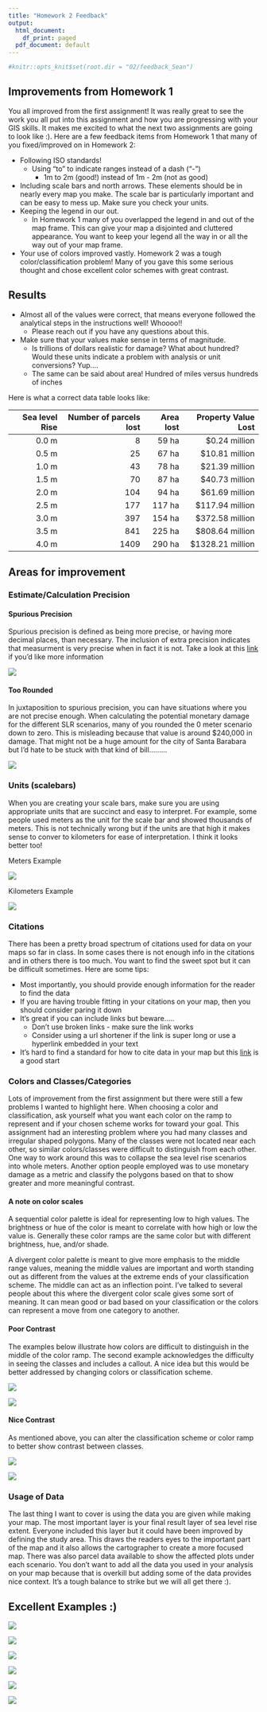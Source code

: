 ---
title: "Homework 2 Feedback"
output:
  html_document:
    df_print: paged
  pdf_document: default
---

```{r, setup, include=FALSE}
#knitr::opts_knit$set(root.dir = "02/feedback_Sean")
```

## Improvements from Homework 1

You all improved from the first assignment! It was really great to see the work you all put into this assignment and how you are progressing with your GIS skills. It makes me excited to what the next two assignments are going to look like :). Here are a few feedback items from Homework 1 that many of you fixed/improved on in Homework 2:

* Following ISO standards!
  * Using "to" to indicate ranges instead of a dash ("-")
    * 1m to 2m (good!) instead of 1m - 2m (not as good)
* Including scale bars and north arrows. These elements should be in nearly every map you make. The scale bar is particularly important and can be easy to mess up. Make sure you check your units.
* Keeping the legend in our out.
  * In Homework 1 many of you overlapped the legend in and out of the map frame. This can give your map a disjointed and cluttered appearance. You want to keep your legend all the way in or all the way out of your map frame.
* Your use of colors improved vastly. Homework 2 was a tough color/classification problem! Many of you gave this some serious thought and chose excellent color schemes with great contrast.


## Results

* Almost all of the values were correct, that means everyone followed the analytical steps in the instructions well! Whoooo!!
  * Please reach out if you have any questions about this.
  
* Make sure that your values make sense in terms of magnitude.
  * Is trillions of dollars realistic for damage? What about hundred? Would these units indicate a problem with analysis or unit conversions? Yup....
  * The same can be said about area! Hundred of miles versus hundreds of inches
  
Here is what a correct data table looks like:


|Sea level Rise|Number of parcels lost|Area lost|Property Value Lost|
|--:|--:|--:|--:|
|0.0 m|8|59 ha|\$0.24 million|
|0.5 m|25|67 ha|\$10.81 million|
|1.0 m|43|78 ha|\$21.39 million|
|1.5 m|70|87 ha|\$40.73 million|
|2.0 m|104|94 ha|\$61.69 million|
|2.5 m|177|117 ha|\$117.94 million|
|3.0 m|397|154 ha|\$372.58 million|
|3.5 m|841|225 ha|\$808.64 million|
|4.0 m|1409|290 ha|\$1328.21 million|
    
    
    
## Areas for improvement

### Estimate/Calculation Precision

#### Spurious Precision

Spurious precision is defined as being more precise, or having more decimal places, than necessary. The inclusion of extra precision indicates that measurment is very precise when in fact it is not. Take a look at this [link](https://en.wikipedia.org/wiki/False_precision) if you'd like more information

![](images/spurious_precision.png)

#### Too Rounded

In juxtaposition to spurious precision, you can have situations where you are not precise enough. When calculating the potential monetary damage for the different SLR scenarios, many of you rounded the 0 meter scenario down to zero. This is misleading because that value is around $240,000 in damage. That might not be a huge amount for the city of Santa Barabara but I'd hate to be stuck with that kind of bill.........

![](images/too_rounded.png)


### Units (scalebars)

When you are creating your scale bars, make sure you are using appropriate units that are succinct and easy to interpret. For example, some people used meters as the unit for the scale bar and showed thousands of meters. This is not technically wrong but if the units are that high it makes sense to conver to kilometers for ease of interpretation. I think it looks better too!

Meters Example

![](images/meters_example.png)

Kilometers Example

![](images/km_example.png)

### Citations

There has been a pretty broad spectrum of citations used for data on your maps so far in class. In some cases there is not enough info in the citations and in others there is too much. You want to find the sweet spot but it can be difficult sometimes. Here are some tips:

* Most importantly, you should provide enough information for the reader to find the data
* If you are having trouble fitting in your citations on your map, then you should consider paring it down
* It's great if you can include links but beware.....
  * Don't use broken links - make sure the link works
  * Consider using a url shortener if the link is super long or use a hyperlink embedded in your text
* It's hard to find a standard for how to cite data in your map but this [link](https://libguides.wustl.edu/c.php?g=46935&p=301626) is a good start


### Colors and Classes/Categories

Lots of improvement from the first assignment but there were still a few problems I wanted to highlight here. When choosing a color and classification, ask yourself what you want each color on the ramp to represent and if your chosen scheme works for toward your goal. This assignment had an interesting problem where you had many classes and irregular shaped polygons. Many of the classes were not located near each other, so similar colors/classes were difficult to distinguish from each other. One way to work around this was to collapse the sea level rise scenarios into whole meters. Another option people employed was to use monetary damage as a metric and classify the polygons based on that to show greater and more meaningful contrast.

#### A note on color scales

A sequential color palette is ideal for representing low to high values. The brightness or hue of the color is meant to correlate with how high or low the value is. Generally these color ramps are the same color but with different brightness, hue, and/or shade.


A divergent color palette is meant to give more emphasis to the middle range values, meaning the middle values are important and worth standing out as different from the values at the extreme ends of your classification scheme. The middle can act as an inflection point. I've talked to several people about this where the divergent color scale gives some sort of meaning. It can mean good or bad based on your classification or the colors can represent a move from one category to another.


#### Poor Contrast

The examples below illustrate how colors are difficult to distinguish in the middle of the color ramp. The second example acknowledges the difficulty in seeing the classes and includes a callout. A nice idea but this would be better addressed by changing colors or classification scheme.

![](images/poor_contrast.png)

![](images/poor_contrast_callout.png)

#### Nice Contrast

As mentioned above, you can alter the classification scheme or color ramp to better show contrast between classes.

![](images/good_contrast_classes.png)

![](images/good_contrast_color.png)

### Usage of Data

The last thing I want to cover is using the data you are given while making your map. The most important layer is your final result layer of sea level rise extent. Everyone included this layer but it could have been improved by defining the study area. This draws the readers eyes to the important part of the map and it also allows the cartographer to create a more focused map. There was also parcel data available to show the affected plots under each scenario. You don't want to add all the data you used in your analysis on your map because that is overkill but adding some of the data provides nice context. It's a tough balance to strike but we will all get there :).


## Excellent Examples :)


![](images/good1.png)

![](images/good2.png)

![](images/good3.png)

![](images/good4.png)

![](images/good5.png)

![](images/good6.png)




